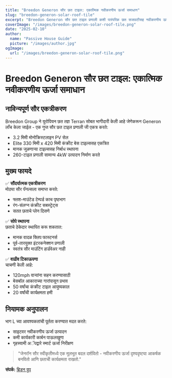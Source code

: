 ```yaml
---
title: "Breedon Generon सौर छत टाइल: एकात्मिक नवीकरणीय ऊर्जा समाधान"
slug: "breedon-generon-solar-roof-tile"
excerpt: "Breedon Generon सौर छत टाइल प्रणाली कशी पारंपरिक छत सजावटीसह नवीकरणीय ऊर्जा उत्पादन एकत्र करते हे शोधा."
coverImage: "/images/breedon-generon-solar-roof-tile.png"
date: "2025-02-10"
author:
  name: "Passive House Guide"
  picture: "/images/author.jpg"
ogImage:
  url: "/images/breedon-generon-solar-roof-tile.png"
---
```


# Breedon Generon सौर छत टाइल: एकात्मिक नवीकरणीय ऊर्जा समाधान

## नाविन्यपूर्ण सौर एकत्रीकरण

Breedon Group ने युरोपियन छत तज्ञ Terran सोबत भागीदारी केली आहे जेणेकरून Generon लाँच केला जाईल - एक गुप्त सौर छत टाइल प्रणाली जी एकत्र करते:

- 3.2 मिमी मोनोक्रिस्टलाइन PV सेल
- Elite 330 मिमी x 420 मिमी कंक्रीट बेस टाइल्ससह एकत्रित
- मानक जुळणाऱ्या टाइल्ससह निर्बाध स्थापना
- 260-टाइल प्रणाली सामान्य 4kW उत्पादन निर्माण करते

## मुख्य फायदे

✅ **सौंदर्यात्मक एकत्रीकरण**  
मोठ्या सौर पॅनल्सला समाप्त करते:
- फ्लश-माउंटेड टेम्पर्ड काच पृष्ठभाग
- रंग-संलग्न कंक्रीट सबस्ट्रेट्स
- सतत छताचे प्लेन दिसणे

✅ **सोपे स्थापना**  
छताचे ठेकेदार स्थापित करू शकतात:
- मानक वादळ क्लिप फास्टनर्स
- पूर्व-तारयुक्त इंटरकनेक्शन प्रणाली
- स्वतंत्र सौर माउंटिंग हार्डवेअर नाही

✅ **वाढीव टिकाऊपणा**  
चाचणी केली आहे:
- 120mph वाऱ्यांना सहन करण्यासाठी
- बेसबॉल आकाराच्या गारांपासून प्रभाव
- 50 वर्षांचा कंक्रीट टाइल आयुष्यकाल
- 20 वर्षांची कार्यक्षमता हमी

## नियामक अनुपालन

भाग L च्या आवश्यकतांची पूर्तता करण्यात मदत करते:
- साइटवर नवीकरणीय ऊर्जा उत्पादन
- कमी कार्यकारी कार्बन पाऊलखुणा
- गृहस्वामी अॅपद्वारे स्मार्ट ऊर्जा निरीक्षण

> "जेनरॉन सौर स्वीकृतीमध्ये एक मूलभूत बदल दर्शवितो - नवीकरणीय ऊर्जा दृश्यदृष्ट्या आकर्षक बनवितो आणि छताची कार्यक्षमता राखतो."  

**संपर्क:** [ब्रिडन ग्रुप](https://www.breedongroup.com)